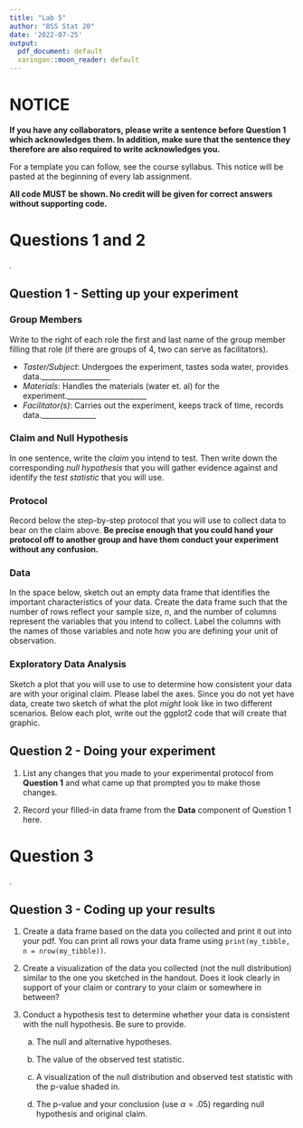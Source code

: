 ```yaml
---
title: "Lab 5"
author: "BSS Stat 20"
date: '2022-07-25'
output:
  pdf_document: default
  xaringan::moon_reader: default
---
```


# NOTICE

**If you have any collaborators, please write a sentence before Question 1 which acknowledges them. In addition, make sure that the sentence they therefore are also required to write acknowledges you.**

For a template you can follow, see the course syllabus. This notice will be pasted at the beginning of every lab assignment.

**All code MUST be shown. No credit will be given for correct answers without supporting code.**

# Questions 1 and 2 

*\textcolor{red}{These will be turned in under \textbf{Lab 5 - Group Portion} on Gradescope as a \textbf{group submission}}.*

## Question 1 - Setting up your experiment

### Group Members
Write to the right of each role the first and last name of the group member filling that role (if there are groups of 4, two can serve as facilitators).

- *Taster/Subject*: Undergoes the experiment, tastes soda water, provides data.___________________
- *Materials*: Handles the materials (water et. al) for the experiment.______________________
- *Facilitator(s)*: Carries out the experiment, keeps track of time, records data._______________

### Claim and Null Hypothesis

In one sentence, write the _claim_ you intend to test. Then write down the corresponding _null hypothesis_ that you will gather evidence against and identify the _test statistic_ that you will use.

\vspace{1cm}

### Protocol

Record below the step-by-step protocol that you will use to collect data to bear on the claim above. **Be precise enough that you could hand your protocol off to another group and have them conduct your experiment without any confusion.**

\vspace{10cm}

\newpage

### Data

In the space below, sketch out an empty data frame that identifies the important characteristics of your data. Create the data frame such that the number of rows reflect your sample size, $n$, and the number of columns represent the variables that you intend to collect. Label the columns with the names of those variables and note how you are defining your unit of observation.


\vspace{10cm}

### Exploratory Data Analysis

Sketch a plot that you will use to use to determine how consistent your data are with your original claim. Please label the axes. Since you do not yet have data, create two sketch of what the plot *might* look like in two different scenarios. Below each plot, write out the ggplot2 code that will create that graphic.

\setlength{\tabcolsep}{35pt}
\begin{table*}[h]
  \centering
  \begin{tabular}{lr}
\emph{Scenario 1: Data supports claim} & \emph{Scenario 2: Data does not support claim}
  \end{tabular}
\end{table*}

\newpage


## Question 2 - Doing your experiment

1. List any changes that you made to your experimental protocol from **Question 1** and what came up that prompted you to make those changes.

\vspace{1cm}

2. Record your filled-in data frame from the **Data** component of Question 1 here.

\newpage

# Question 3 

*\textcolor{red}{This will be turned in under \textbf{Lab 5 - Individual Portion} on Gradescope as an \textbf{individual submission like the rest of your labs so far}}*.

## Question 3 - Coding up your results

1. Create a data frame based on the data you collected and print it out into your pdf. You can print all rows your data frame using `print(my_tibble, n = nrow(my_tibble))`.

2. Create a visualization of the data you collected (not the null distribution) similar to the one you sketched in the handout. Does it look clearly in support of your claim or contrary to your claim or somewhere in between?

3. Conduct a hypothesis test to determine whether your data is consistent with the null hypothesis. Be sure to provide.

    a. The null and alternative hypotheses.
    
    b. The value of the observed test statistic.
    
    c. A visualization of the null distribution and observed test statistic with the p-value shaded in.
    
    d. The p-value and your conclusion (use $\alpha = .05$) regarding null hypothesis and original claim.


